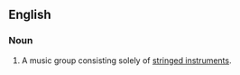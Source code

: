 ==English==

===Noun===
{{en-noun|sg=[[string]] [[band]]}}

# {{music}} A music group consisting solely of [[stringed instrument]]s.
{{anagrams:en/abdginnrst}}
